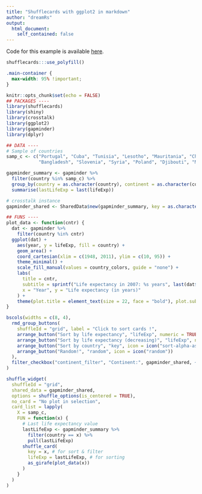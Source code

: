 ```yaml
---
title: "Shufflecards with ggplot2 in markdown"
author: "dreamRs"
output:
  html_document:
    self_contained: false
---
```


Code for this example is available [here](https://github.com/dreamRs/shufflecards/blob/master/inst/examples/gapminder-md-ggplot2/index.Rmd).

```r
shufflecards:::use_polyfill()
```


<!-- custom CSS to make the document full width -->
```css
.main-container {
  max-width: 95% !important;
}
```


```r
knitr::opts_chunk$set(echo = FALSE)
## PACKAGES ----
library(shufflecards)
library(shiny)
library(crosstalk)
library(ggplot2)
library(gapminder)
library(dplyr)

## DATA ---- 
# Sample of countries
samp_c <- c("Portugal", "Cuba", "Tunisia", "Lesotho", "Mauritania", "Chile",
            "Bangladesh", "Slovenia", "Syria", "Poland", "Djibouti", "Myanmar")

gapminder_summary <- gapminder %>% 
  filter(country %in% samp_c) %>% 
  group_by(country = as.character(country), continent = as.character(continent)) %>%
  summarise(lastLifeExp = last(lifeExp))

# crosstalk instance
gapminder_shared <- SharedData$new(gapminder_summary, key = as.character(gapminder_summary$country))

## FUNS ----
plot_data <- function(cntr) {
  dat <- gapminder %>%
    filter(country %in% cntr)
  ggplot(dat) +
    aes(year, y = lifeExp, fill = country) +
    geom_area() +
    coord_cartesian(xlim = c(1948, 2011), ylim = c(10, 95)) +
    theme_minimal() +
    scale_fill_manual(values = country_colors, guide = "none") +
    labs(
      title = cntr, 
      subtitle = sprintf("Life expectancy in 2007: %s years", last(dat$lifeExp)),
      x = "Year", y = "Life expectancy (in years)"
    ) +
    theme(plot.title = element_text(size = 22, face = "bold"), plot.subtitle = element_text(size = 16))
}
```

<!-- sorting buttons & crosstalk inputs -->
```r
bscols(widths = c(8, 4),
  rmd_group_buttons(
    shuffleId = "grid", label = "Click to sort cards !",
    arrange_button("Sort by life expectancy", "lifeExp", numeric = TRUE, icon = icon("sort-numeric-asc")),
    arrange_button("Sort by life expectancy (decreasing)", "lifeExp", numeric = TRUE, desc = TRUE, icon = icon("sort-numeric-desc")),
    arrange_button("Sort by country", "key", icon = icon("sort-alpha-asc")),
    arrange_button("Random!", "random", icon = icon("random"))
  ),
  filter_checkbox("continent_filter", "Continent:", gapminder_shared, ~continent, inline = TRUE)
)

```

<!-- Grid -->
```r
shuffle_widget(
  shuffleId = "grid",
  shared_data = gapminder_shared,
  options = shuffle_options(is_centered = TRUE),
  no_card = "No plot in selection",
  card_list = lapply(
    X = samp_c,
    FUN = function(x) {
      # Last life expectancy value
      lastLifeExp <- gapminder_summary %>%
        filter(country == x) %>%
        pull(lastLifeExp)
      shuffle_card(
        key = x, # for sort & filter
        lifeExp = lastLifeExp, # for sorting
        as_girafe(plot_data(x))
      )
    }
  )
)
```



